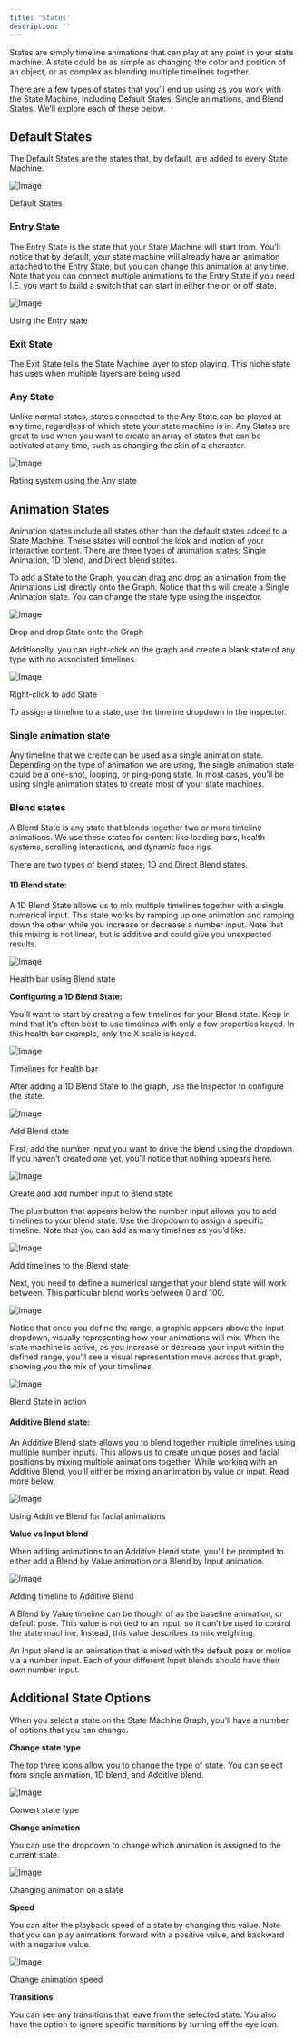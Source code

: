 ```yaml
---
title: 'States'
description: ''
---
```


States are simply timeline animations that can play at any point in your state machine. A state could be as simple as changing the color and position of an object, or as complex as blending multiple timelines together.

There are a few types of states that you’ll end up using as you work with the State Machine, including Default States, Single animations, and Blend States. We’ll explore each of these below. 

## Default States 

The Default States are the states that, by default, are added to every State Machine.

![Image](https://ucarecdn.com/42815967-dd47-4da1-ba8a-4fc12f64d972/)

Default States

### Entry State 

The Entry State is the state that your State Machine will start from. You’ll notice that by default, your state machine will already have an animation attached to the Entry State, but you can change this animation at any time. Note that you can connect multiple animations to the Entry State if you need I.E. you want to build a switch that can start in either the on or off state.

![Image](https://ucarecdn.com/9d359af8-f3c3-4d57-8f88-7ba8dcad4847/)

Using the Entry state

### Exit State 

The Exit State tells the State Machine layer to stop playing. This niche state has uses when multiple layers are being used.

### Any State

Unlike normal states, states connected to the Any State can be played at any time, regardless of which state your state machine is in. Any States are great to use when you want to create an array of states that can be activated at any time, such as changing the skin of a character.

![Image](https://ucarecdn.com/6c4401fc-1b7c-4748-901d-a6e237f57e51/)

Rating system using the Any state

## Animation States 

Animation states include all states other than the default states added to a State Machine. These states will control the look and motion of your interactive content. There are three types of animation states; Single Animation, 1D blend, and Direct blend states.

To add a State to the Graph, you can drag and drop an animation from the Animations List directly onto the Graph. Notice that this will create a Single Animation state. You can change the state type using the inspector.

![Image](https://ucarecdn.com/f99e2294-1915-4449-8632-71227dc4f87f/)

Drop and drop State onto the Graph

Additionally, you can right-click on the graph and create a blank state of any type with no associated timelines.

![Image](https://ucarecdn.com/34662198-6e61-43bd-83dd-d4d8e1ee8012/)

Right-click to add State

To assign a timeline to a state, use the timeline dropdown in the inspector.

### Single animation state 

Any timeline that we create can be used as a single animation state. Depending on the type of animation we are using, the single animation state could be a one-shot, looping, or ping-pong state. In most cases, you’ll be using single animation states to create most of your state machines.

### Blend states 

A Blend State is any state that blends together two or more timeline animations. We use these states for content like loading bars, health systems, scrolling interactions, and dynamic face rigs.

There are two types of blend states; 1D and Direct Blend states.

#### 1D Blend state: 

A 1D Blend State allows us to mix multiple timelines together with a single numerical input. This state works by ramping up one animation and ramping down the other while you increase or decrease a number input. Note that this mixing is not linear, but is additive and could give you unexpected results.

![Image](https://ucarecdn.com/875b9ed6-41c7-4023-aaad-f38d2042dca7/)

Health bar using Blend state

**Configuring a 1D Blend State:**

You'll want to start by creating a few timelines for your Blend state. Keep in mind that it's often best to use timelines with only a few properties keyed. In this health bar example, only the X scale is keyed.

![Image](https://ucarecdn.com/a2e08c89-388b-4b21-b31b-3d5fb6e94cd7/)

Timelines for health bar

After adding a 1D Blend State to the graph, use the Inspector to configure the state.

![Image](https://ucarecdn.com/266c2c6d-6719-4b65-b06a-b1ca35d2eb86/)

Add Blend state

First, add the number input you want to drive the blend using the dropdown. If you haven’t created one yet, you’ll notice that nothing appears here.

![Image](https://ucarecdn.com/baf39e65-5bf1-44ed-bd2e-b0f0afa24ded/)

Create and add number input to Blend state

The plus button that appears below the number input allows you to add timelines to your blend state. Use the dropdown to assign a specific timeline. Note that you can add as many timelines as you’d like.

![Image](https://ucarecdn.com/fe5d4505-8290-4be9-b0d6-58f13d1df553/)

Add timelines to the Blend state

Next, you need to define a numerical range that your blend state will work between. This particular blend works between 0 and 100.

![Image](https://ucarecdn.com/6a92f242-2979-44c7-bb95-fc51ebeeda5d/)

Notice that once you define the range, a graphic appears above the input dropdown, visually representing how your animations will mix. When the state machine is active, as you increase or decrease your input within the defined range, you’ll see a visual representation move across that graph, showing you the mix of your timelines.

![Image](https://ucarecdn.com/44a40cb9-90d9-4aca-920f-6042cc52340f/)

Blend State in action

#### Additive Blend state:

An Additive Blend state allows you to blend together multiple timelines using multiple number inputs. This allows us to create unique poses and facial positions by mixing multiple animations together. While working with an Additive Blend, you’ll either be mixing an animation by value or input. Read more below.

![Image](https://ucarecdn.com/71cf4345-b728-47a4-946c-e08de2eb86dd/)

Using Additive Blend for facial animations

**Value vs Input blend**

When adding animations to an Additive blend state, you’ll be prompted to either add a Blend by Value animation or a Blend by Input animation.

![Image](https://ucarecdn.com/8e2c7380-85cf-4e41-8dd8-82e98f34d1bd/)

Adding timeline to Additive Blend

A Blend by Value timeline can be thought of as the baseline animation, or default pose. This value is not tied to an input, so it can’t be used to control the state machine. Instead, this value describes its mix weighting.

An Input blend is an animation that is mixed with the default pose or motion via a number input. Each of your different Input blends should have their own number input.

## Additional State Options 

When you select a state on the State Machine Graph, you’ll have a number of options that you can change.

**Change state type**

The top three icons allow you to change the type of state. You can select from single animation, 1D blend, and Additive blend.

![Image](https://ucarecdn.com/185c56c3-4d69-4526-95c9-62af59675f18/)

Convert state type

**Change animation**

You can use the dropdown to change which animation is assigned to the current state.

![Image](https://ucarecdn.com/e8a8e540-b5ed-4947-b2cc-45ba793f0ea0/)

Changing animation on a state

**Speed**

You can alter the playback speed of a state by changing this value. Note that you can play animations forward with a positive value, and backward with a negative value.

![Image](https://ucarecdn.com/5ada4e3d-bbba-412d-8bc3-6b4417717e16/)

Change animation speed

**Transitions**

You can see any transitions that leave from the selected state. You also have the option to ignore specific transitions by turning off the eye icon.